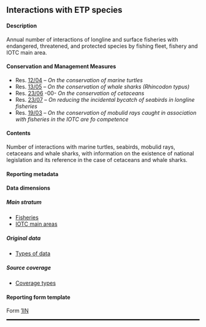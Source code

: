 ## Interactions with ETP species {#INdataset}

#### Description

Annual number of interactions of longline and surface fisheries with endangered, threatened, and protected species by fishing fleet, fishery and IOTC main area.

#### Conservation and Management Measures

- Res. [12/04](https://iotc.org/cmm/resolution-1204-conservation-marine-turtles) -- _On the conservation of marine turtles_
- Res. [13/05](https://iotc.org/cmm/resolution-1305-conservation-whale-sharks-rhincodon-typus) -- _On the conservation of whale sharks (Rhincodon typus)_
- Res. [23/06](https://iotc.org/cmm/resolution-2306-conservation-cetaceans) -00- _On the conservation of cetaceans_
- Res. [23/07](https://iotc.org/cmm/resolution-2307-reducing-incidental-bycatch-seabirds-longline-fisheries) -- _On reducing the incidental bycatch of seabirds in longline fisheries_
- Res. [19/03](https://iotc.org/cmm/resolution-1903-conservation-mobulid-rays-caught-association-fisheries-iotc-area-competence) -- _On the conservation of mobulid rays caught in association with fisheries in the IOTC are fo competence_

#### Contents

Number of interactions with marine turtles, seabirds, mobulid rays, cetaceans and whale sharks, with information on the existence of national legislation and its reference in the case of cetaceans and whale sharks.

#### Reporting metadata

#### Data dimensions 

##### Main stratum

- [Fisheries](../domain/fisheries/#fisheries)
- [IOTC main areas](../domain/admin/#IOareasMain)

##### Original data

- [Types of data](../domain/data/#types)

##### Source coverage

- [Coverage types](../domain/data/#coverageTypes)

#### Reporting form template

Form [1IN](../forms/#Form_1IN)

<!-- #### Data checks -->

<hr style="border:1.5px solid black">
